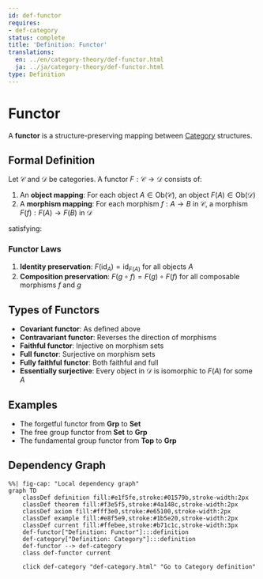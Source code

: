 ```yaml
---
id: def-functor
requires:
- def-category
status: complete
title: 'Definition: Functor'
translations:
  en: ../en/category-theory/def-functor.html
  ja: ../ja/category-theory/def-functor.html
type: Definition
---
```


# Functor {#def-functor}

A **functor** is a structure-preserving mapping between [Category](def-category.qmd) structures.

## Formal Definition

Let $\mathcal{C}$ and $\mathcal{D}$ be categories. A functor $F: \mathcal{C} \to \mathcal{D}$ consists of:

1. An **object mapping**: For each object $A \in \text{Ob}(\mathcal{C})$, an object $F(A) \in \text{Ob}(\mathcal{D})$
2. A **morphism mapping**: For each morphism $f: A \to B$ in $\mathcal{C}$, a morphism $F(f): F(A) \to F(B)$ in $\mathcal{D}$

satisfying:

### Functor Laws

1. **Identity preservation**: $F(\text{id}_A) = \text{id}_{F(A)}$ for all objects $A$
2. **Composition preservation**: $F(g \circ f) = F(g) \circ F(f)$ for all composable morphisms $f$ and $g$

## Types of Functors

- **Covariant functor**: As defined above
- **Contravariant functor**: Reverses the direction of morphisms
- **Faithful functor**: Injective on morphism sets
- **Full functor**: Surjective on morphism sets
- **Fully faithful functor**: Both faithful and full
- **Essentially surjective**: Every object in $\mathcal{D}$ is isomorphic to $F(A)$ for some $A$

## Examples

- The forgetful functor from **Grp** to **Set**
- The free group functor from **Set** to **Grp**
- The fundamental group functor from **Top** to **Grp**

## Dependency Graph

```mermaid
%%| fig-cap: "Local dependency graph"
graph TD
    classDef definition fill:#e1f5fe,stroke:#01579b,stroke-width:2px
    classDef theorem fill:#f3e5f5,stroke:#4a148c,stroke-width:2px
    classDef axiom fill:#fff3e0,stroke:#e65100,stroke-width:2px
    classDef example fill:#e8f5e9,stroke:#1b5e20,stroke-width:2px
    classDef current fill:#ffebee,stroke:#b71c1c,stroke-width:3px
    def-functor["Definition: Functor"]:::definition
    def-category["Definition: Category"]:::definition
    def-functor --> def-category
    class def-functor current

    click def-category "def-category.html" "Go to Category definition"
```
